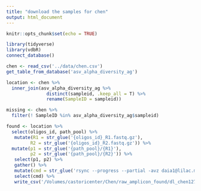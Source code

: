 ```yaml
---
title: "download the samples for chen"
output: html_document
---
```


```r
knitr::opts_chunk$set(echo = TRUE)
```

```r
library(tidyverse)
library(vdbR)
connect_database()
```

```r
chen <- read_csv('../data/chen.csv')
get_table_from_database('asv_alpha_diversity_ag')

location <- chen %>% 
  inner_join(asv_alpha_diversity_ag %>% 
               distinct(sampleid, .keep_all = T) %>% 
               rename(SampleID = sampleid))

missing <- chen %>% 
  filter(! SampleID %in% asv_alpha_diversity_ag$sampleid)

found <- location %>% 
  select(oligos_id, path_pool) %>% 
   mutate(R1 = str_glue('{oligos_id}_R1.fastq.gz'),
         R2 = str_glue('{oligos_id}_R2.fastq.gz')) %>% 
  mutate(p1 = str_glue('{path_pool}/{R1}'),
         p2 = str_glue('{path_pool}/{R2}')) %>% 
   select(p1, p2) %>% 
   gather() %>% 
   mutate(cmd = str_glue('rsync --progress --partial -avz daia1@lilac.mskcc.org:{value} .')) %>% 
   select(cmd) %>% 
   write_csv('/Volumes/castoricenter/Chen/raw_amplicon_found/dl_chen12729.sh', col_names = F)
```

